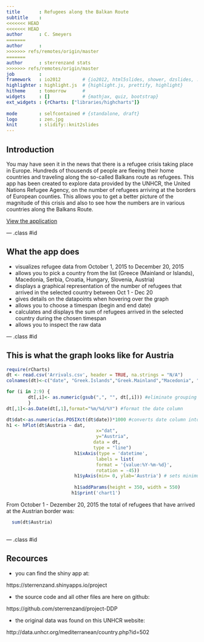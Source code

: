 ```yaml
---
title       : Refugees along the Balkan Route
subtitle    : 
<<<<<<< HEAD
<<<<<<< HEAD
author      : C. Smeyers
=======
author      : 
>>>>>>> refs/remotes/origin/master
=======
author      : sterrenzand stats 
>>>>>>> refs/remotes/origin/master
job         : 
framework   : io2012        # {io2012, html5slides, shower, dzslides, ...}
highlighter : highlight.js  # {highlight.js, prettify, highlight}
hitheme     : tomorrow      # 
widgets     : []            # {mathjax, quiz, bootstrap} 
ext_widgets : {rCharts: ["libraries/highcharts"]}
       
mode        : selfcontained # {standalone, draft}
logo        : zen.jpg
knit        : slidify::knit2slides
---
```


## Introduction

You may have seen it in the news that there is a refugee crisis taking place in Europe. 
Hundreds of thousends of people are fleeing their home countries and traveling along the so-called Balkans route as refugees. This app has been created to explore data provided by the UNHCR, the United Nations Refugee Agency, on the number of refugees arriving at the borders of European counties. This allows you to get a better picture of the magnitude of this crisis and also to see how the numbers are in various countries along the Balkans Route.

                                
[View the application](https://sterrenzand.shinyapps.io/project)

--- .class #id 

## What the app does


* visualizes refugee data from October 1, 2015 to December 20, 2015
* allows you to pick a country from the list (Greece (Mainland or Islands), Macedonia, Serbia, Croatia, Hungary, Slovenia, Austria)
* displays a graphical representation of the number of refugees that arrived in the selected country between Oct 1 - Dec 20
* gives details on the datapoints when hovering over the graph
* allows you to choose a timespan (begin and end date)
* calculates and displays the sum of refugees arrived in the selected country during the chosen timespan 
* allows you to inspect the raw data



                                                                                    

--- .class #id 


## This is what the graph looks like for Austria


```r
require(rCharts)
dt <- read.csv('Arrivals.csv', header = TRUE, na.strings = "N/A")
colnames(dt)<-c("date", "Greek.Islands","Greek.Mainland","Macedonia", "Serbia", "Croatia", "Hungary","Slovenia","Austria")

for (i in 2:9) {
        dt[,i]<- as.numeric(gsub(",", "", dt[,i])) #eliminate grouping commas
        }
dt[,1]<-as.Date(dt[,1],format="%m/%d/%Y") #format the date column

dt$dat<-as.numeric(as.POSIXct(dt$date))*1000 #converts date column into format that displays nicely
h1 <- hPlot(dt$Austria ~ dat,
                                 x="dat",
                                 y="Austria",
                                data = dt, 
                                type = "line")
                         h1$xAxis(type = 'datetime',
                                 labels = list(
                                 format = '{value:%Y-%m-%d}',
                                 rotation = -45))
                         h1$yAxis(min= 0, ylab='Austria') # sets minimum values of y to 0
                        
                         h1$addParams(height = 350, width = 550)
                        h1$print('chart1')
```

From October 1 - Dezember 20, 2015 the total of refugees that have arrived at the Austrian border was:

```r
                        
  sum(dt$Austria)
                        
```

--- .class #id 
 

## Recources
 * you can find the shiny app at: 
 
 https://sterrenzand.shinyapps.io/project

 * the source code and all other files are here on github:
 
 https://github.com/sterrenzand/project-DDP
 
 * the original data was found on this UNHCR website:
 
 http://data.unhcr.org/mediterranean/country.php?id=502





